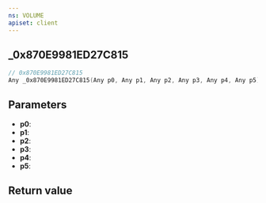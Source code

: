 ```yaml
---
ns: VOLUME
apiset: client
---
```

## _0x870E9981ED27C815

```c
// 0x870E9981ED27C815
Any _0x870E9981ED27C815(Any p0, Any p1, Any p2, Any p3, Any p4, Any p5);
```


## Parameters
* **p0**:
* **p1**:
* **p2**:
* **p3**:
* **p4**:
* **p5**:

## Return value